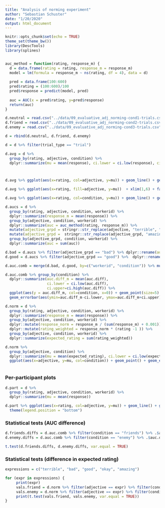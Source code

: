 ```yaml
---
title: "Analysis of norming experiment"
author: "Sebastian Schuster"
date: "1/20/2020"
output: html_document
---
```


```r
knitr::opts_chunk$set(echo = TRUE)
theme_set(theme_bw())
library(DescTools)
library(splines)


auc_method = function(rating, response_m) {
  d = data.frame(rating = rating, response_m = response_m)
  model = lm(formula = response_m ~ ns(rating, df = 4), data = d)
  
  pred = data.frame(100:600)
  pred$rating = (100:600)/100
  pred$response = predict(model, pred)
  
  auc = AUC(x = pred$rating, y=pred$response)
  return(auc)
}

```

```r

d.neutral = read.csv("../data/09_evaluative_adj_norming-cond1-trials.csv")
d.friend = read.csv("../data/09_evaluative_adj_norming-cond2-trials.csv")
d.enemy = read.csv("../data/09_evaluative_adj_norming-cond3-trials.csv")

d = rbind(d.neutral, d.friend, d.enemy)

d = d %>% filter(trial_type == "trial")

d.avg = d %>% 
  group_by(rating, adjective, condition) %>% 
  dplyr::summarize(mu = mean(response), ci.lower = ci.low(response), ci.upper=ci.high(response))



d.avg %>% ggplot(aes(x=rating, col=adjective, y=mu)) + geom_line() + geom_point() + geom_errorbar(aes(ymin=mu-ci.lower, ymax=ci.upper+mu)) + xlim(1,6) + facet_wrap(~condition)

d.avg %>% ggplot(aes(x=rating, fill=adjective, y=mu))  + xlim(1,6) + facet_wrap(~condition) + geom_area()

d.avg %>% ggplot(aes(x=rating, col=condition, y=mu)) + geom_line() + geom_point() + geom_errorbar(aes(ymin=mu-ci.lower, ymax=ci.upper+mu)) + xlim(1,6) + facet_wrap(~adjective)

d.aucs = d %>% 
  group_by(rating, adjective, condition, workerid) %>% 
  dplyr::summarize(response_m = mean(response)) %>% 
  group_by(adjective, condition, workerid) %>% 
  dplyr::summarize(auc = auc_method(rating, response_m)) %>%
  mutate(adjective_grpd = stringr::str_replace(adjective, "terrible", "bad")) %>%
  mutate(adjective_grpd =  stringr::str_replace(adjective_grpd, "amazing", "good")) %>%
  group_by(adjective_grpd, condition, workerid) %>% 
  dplyr::summarize(auc = sum(auc))

d.bad = d.aucs %>% filter(adjective_grpd == "bad") %>% dplyr::rename(auc.bad = auc)
d.good = d.aucs %>% filter(adjective_grpd == "good") %>%  dplyr::rename(auc.good = auc)

d.auc.comb = merge(d.bad, d.good, by=c("workerid", "condition")) %>% mutate(auc.diff = auc.good - auc.bad)

d.auc.comb %>% group_by(condition) %>% 
  dplyr::summarize(auc.diff_m = mean(auc.diff), 
                   ci.lower = ci.low(auc.diff), 
                   ci.upper=ci.high(auc.diff)) %>% 
  ggplot(aes(y = auc.diff_m, col=condition, x=0)) + geom_point(size=5) + 
  geom_errorbar(aes(ymin=auc.diff_m-ci.lower, ymax=auc.diff_m+ci.upper)) + xlim(-2,2) + ylab("AUC (good + amazing) - AUC (bad + terrible)")

d.norm = d %>% 
  group_by(rating, adjective, condition, workerid) %>% 
  dplyr::summarize(response_m = mean(response)) %>% 
  group_by(adjective, condition, workerid) %>% 
  dplyr::mutate(response_norm = response_m / (sum(response_m) + 0.001)) %>%
  dplyr::mutate(rating_weighted = response_norm * (rating -1 )) %>%
  group_by(adjective, condition, workerid) %>% 
  dplyr::summarize(expected_rating = sum(rating_weighted))

d.norm %>% 
  group_by(adjective, condition) %>%
  dplyr::summarize(mu = mean(expected_rating), ci.lower = ci.low(expected_rating), ci.upper=ci.high(expected_rating)) %>%
  ggplot(aes(x=adjective, y=mu, col=condition)) + geom_point() + geom_errorbar(aes(ymin=mu-ci.lower, ymax=mu+ci.upper))



```


### Per-participant plots


```r

d.part = d %>% 
  group_by(rating, adjective, condition, workerid) %>% 
  dplyr::summarize(mu = mean(response))

d.part %>% ggplot(aes(x=rating, col=adjective, y=mu)) + geom_line() + geom_point() +  xlim(1,6) + facet_wrap(~condition + workerid, ncol=5) +
  theme(legend.position = "bottom")


```

### Statistical tests (AUC difference)

```r

d.friends.diffs = d.auc.comb %>% filter(condition == "friends") %>% .$auc.diff
d.enemy.diffs = d.auc.comb %>% filter(condition == "enemy") %>% .$auc.diff

t.test(d.friends.diffs, d.enemy.diffs, var.equal = TRUE)

```

### Statistical tests (difference in expected rating)


```r


expressions = c("terrible", "bad", "good", "okay", "amazing")

for (expr in expressions) {
     print(expr)
     vals.friend = d.norm %>% filter(adjective == expr) %>% filter(condition == "friends") %>% .$expected_rating
     vals.enemy = d.norm %>% filter(adjective == expr) %>% filter(condition == "enemy") %>% .$expected_rating
     print(t.test(vals.friend, vals.enemy, var.equal = TRUE))
}

```

